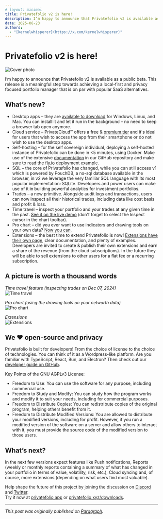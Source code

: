 ```yaml
---
# layout: minimal
title: Privatefolio v2 is here!
description: I’m happy to announce that Privatefolio v2 is available as a public beta. This release is a meaningful step towards achieving a local-first and privacy focused portfolio manager that is on par with popular SaaS alternatives.
date: 2025-06-23
authors: 
  - "[kernelwhisperer](https://x.com/kernelwhisperer)"
---
```


# Privatefolio v2 is here!

![Cover photo](https://paragraph.com/_next/image?q=75&url=https%3A%2F%2Fstorage.googleapis.com%2Fpapyrus_images%2F0f15504d2b8e5dbe72abd2ba31fb5771.jpg&w=3840)

I’m happy to announce that Privatefolio v2 is available as a public beta. This release is a meaningful step towards achieving a local-first and privacy focused portfolio manager that is on par with popular SaaS alternatives.

## What’s new?

* Desktop apps – they are [available to download](https://privatefolio.xyz/downloads) for Windows, Linux, and Mac. You can install it and let it run in the background – no need to keep a browser tab open anymore.  
* Cloud service – PrivateCloud™️ offers a free & [premium tier](https://privatefolio.xyz/pricing) and it's ideal for users that wish to access the app from their smartphone or do not wish to use the desktop apps.  
* Self-hosting – for the self sovereign individual, deploying a self-hosted instance of Privatefolio can be done in \<5 minutes, using Docker. Make use of the extensive [documentation](https://github.com/privatefolio/privatefolio/blob/main/docs/DOCKER_DEPLOY.md) in our GitHub repository and make sure to read the [fly.io](https://fly.io) deployment example.  
* SQL – the core of Privatefolio has changed, while you can still access v1 which is powered by PouchDB, a no-sql database available in the browser, in v2 we leverage the very familiar SQL language with its most popular implementation: SQLite. Developers and power users can make use of it in building powerful analytics for investment portfolios.  
* Trades – a new primitive. Alongside audit logs and transactions, users can now inspect all their historical trades, including data like cost basis and profit & loss.  
* Time travel – inspect your portfolio and your trades at any given time in the past. [See it on the live demo](https://1.privatefolio.app/l/0/?tab=pnl) (don't forget to select the Inspect cursor in the chart toolbar).  
* Pro chart – did you ever want to use indicators and drawing tools on your own data? [Now you can](https://1.privatefolio.app/l/0/pro-chart).  
* Extensions – the best time to extend Privatefolio is now! [Extensions have their own page](https://1.privatefolio.app/l/0/extensions), clear documentation, and plenty of examples. Developers are invited to create & publish their own extensions and earn a share of the revenue (from the cloud subscriptions). In the future they will be able to sell extensions to other users for a flat fee or a recurring subscription.

## A picture is worth a thousand words

_Time travel feature (inspecting trades on Dec 07, 2024)_  
![Time travel](https://paragraph.com/_next/image?q=75&url=https%3A%2F%2Fstorage.googleapis.com%2Fpapyrus_images%2F6f7356d6894963f0070d810ceae1f0da.png&w=3840)

_Pro chart (using the drawing tools on your networth data)_  
![Pro chart](https://paragraph.com/_next/image?q=75&url=https%3A%2F%2Fstorage.googleapis.com%2Fpapyrus_images%2F10ca74cfd739b50cd681b02d229fa134.png&w=3840)

_Extensions_  
![Extensions](https://paragraph.com/_next/image?q=75&url=https%3A%2F%2Fstorage.googleapis.com%2Fpapyrus_images%2Fa6061ddadadb2bf570843a293fae2538.png&w=3840)

## We ❤️ open-source and privacy

Privatefolio is built for developers! From the choice of license to the choice of technologies. You can think of it as a Wordpress-like platform. Are you familiar with TypeScript, React, Bun, and Electron? Then check out our [developer guide on GitHub](https://github.com/privatefolio/privatefolio?tab=readme-ov-file).

Key Points of the GNU AGPLv3 License:

* Freedom to Use: You can use the software for any purpose, including commercial use.  
* Freedom to Study and Modify: You can study how the program works and modify it to suit your needs, including for commercial purposes.  
* Freedom to Distribute Copies: You can redistribute copies of the original program, helping others benefit from it.  
* Freedom to Distribute Modified Versions: You are allowed to distribute your modified versions, including for profit. However, if you run a modified version of the software on a server and allow others to interact with it, you must provide the source code of the modified version to those users.

## What’s next?

In the next few versions expect features like Push notifications, Reports (weekly or monthly reports containing a summary of what has changed in your portfolio in terms of value, volatility, risk, etc.), Cloud syncing and, of course, more extensions (depending on what users find most valuable).  

Help shape the future of this project by joining the discussion on [Discord](https://discord.gg/YHHu9nK8VD) and [Twitter](https://x.com/PrivatefolioApp).  
Try it now at [privatefolio.app](https://privatefolio.app) or [privatefolio.xyz/downloads](https://privatefolio.xyz/downloads).

---
*This post was originally published on [Paragraph](https://paragraph.com/@privatefolio/privatefolio-v2-is-here).*
